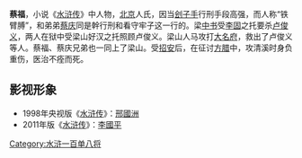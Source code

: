 {{unreferenced|time=2019-06-14T14:34:21+00:00}}
{{水浒人物 |
 人物姓名 = 蔡福 |
 座次 = 94，地平星 |
 星名 = 地平星 |
 绰号 = 铁臂膊  |
 身份 = 大名府两院押牢节级兼刽子手  |
 使用兵器 =  |
 梁山职司 = 专管行刑刽子 |
 出场回目 = 062 |
 赞诗 = 两院押牢称蔡福，常常仪表气凌云。<br />腰间紧系青鸾带，头上高县垫角巾。<br />行刑问事人倾胆，使索施枷鬼断魂。<br />满郡庵称铁臂膊，杀人到处显精神。
 |}}

'''蔡福'''，小说《[[水浒传|水浒传]]》中人物，[[北京|北京]]人氏，因当[[刽子手|刽子手]]行刑手段高强，而人称“铁臂膊”，和弟弟[[蔡庆|蔡庆]]同是幹行刑和看守牢子这一行的。梁[[中书|中书]]受[[李固|李固]]之托要杀[[卢俊义|卢俊义]]，两人在狱中受梁山好汉之托照顾卢俊义。梁山人马攻打[[大名府|大名府]]，救出了卢俊义等人。蔡福、蔡庆兄弟也一同上了梁山。受[[招安|招安]]后，在征讨[[方腊|方腊]]中，攻清溪时身负重伤，医治不痊而死。

== 影视形象 ==
*1998年央视版《[[水浒传_(1998年电视剧)|水浒传]]》：[[邢國洲|邢國洲]] 
*2011年版《[[水浒传_(2011年电视剧)|水浒传]]》：[[李國平|李國平]]

[[Category:水浒一百单八将|Category:水浒一百单八将]]
{{108将}}